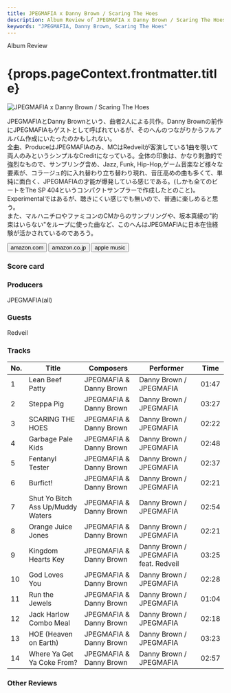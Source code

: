 ```yaml
---
title: JPEGMAFIA x Danny Brown / Scaring The Hoes
description: Album Review of JPEGMAFIA x Danny Brown / Scaring The Hoes
keywords: "JPEGMAFIA, Danny Brown, Scaring The Hoes"
---
```







<p className="largeP">Album Review</p>
<h1 className="h1--no--margin">{props.pageContext.frontmatter.title}</h1>

<Row  className="image-card-group">
	<Column colMd={3} colLg={4} noGutterMdLeft="">
       <ImageCard>

![JPEGMAFIA x Danny Brown / Scaring The Hoes](../../images/cd/jpegmafia_dannybrown1L.jpg)

</ImageCard>
	</Column>
	<Column colMd={4} colLg={8} noGutterMdLeft="">
		<p>
			JPEGMAFIAとDanny Brownという、曲者2人による共作。Danny Brownの前作にJPEGMAFIAもゲストとして呼ばれているが、そのへんのつながりからフルアルバム作成にいたったのかもしれない。
			<br/>全曲、ProduceはJPEGMAFIAのみ、MCはRedveilが客演している1曲を覗いて両人のみというシンプルなCreditになっている。全体の印象は、かなり刺激的で強烈なもので、サンプリング含め、Jazz, Funk, Hip-Hop,ゲーム音楽など様々な要素が、コラージュ的に入れ替わり立ち替わり現れ、音圧高めの曲も多くて、単純に面白く、JPEGMAFIAの才能が爆発している感じである。(しかも全てのビートをThe SP 404というコンパクトサンプラーで作成したとのこと)。
			<br/>Experimentalではあるが、聴きにくい感じでも無いので、普通に楽しめると思う。
			<br/>また、マルハニチロやファミコンのCMからのサンプリングや、坂本真綾の"約束はいらない"をループに使った曲など、このへんはJPEGMAFIAに日本在住経験が活かされているのであろう。
		</p>
		<div>
		  <Button className="button-right-mergin"  href="https://amzn.to/3queNJE" renderIcon={ArrowUpRight} size='sm' kind='primary'>
  	    amazon.com
  	  </Button>
  	  <Button className="button-right-mergin"  href="https://amzn.to/445cU3Q" renderIcon={ArrowUpRight} size='sm' kind='secondary'>
  	    amazon.co.jp
  	  </Button>
			<Button className="button-right-mergin"  href="https://apple.co/45olSKr" renderIcon={ArrowUpRight} size='sm' kind='tertiary'>
  	    apple music
			</Button>
			<AdvJS2/>
		</div>
	</Column>
</Row>
<Row >
	<Column colMd={4} colLg={4} noGutterMdLeft="">
		<div>
		  <h3>Score card</h3>
			<SliderJS1 value="1" />
		  <SliderJS2 value="2" />
			<SliderJS3 value="2" />
		  <SliderJS4 value="9" />
		</div>
	</Column>
	<Column colMd={8} colLg={8} noGutterMdLeft="">
		<div>
			<h3>Producers</h3>
			<p>
				JPEGMAFIA(all)
			</p>
			<h3>Guests</h3>
			<p>
				Redveil
			</p>
		</div>
	</Column>
</Row>

<h3>Tracks</h3>

| No. | Title                             | Composers               | Performer                             | Time  |
| --- | --------------------------------- | ----------------------- | ------------------------------------- | ----- |
| 1   | Lean Beef Patty                   | JPEGMAFIA & Danny Brown | Danny Brown / JPEGMAFIA               | 01:47 |
| 2   | Steppa Pig                        | JPEGMAFIA & Danny Brown | Danny Brown / JPEGMAFIA               | 03:27 |
| 3   | SCARING THE HOES                  | JPEGMAFIA & Danny Brown | Danny Brown / JPEGMAFIA               | 02:22 |
| 4   | Garbage Pale Kids                 | JPEGMAFIA & Danny Brown | Danny Brown / JPEGMAFIA               | 02:48 |
| 5   | Fentanyl Tester                   | JPEGMAFIA & Danny Brown | Danny Brown / JPEGMAFIA               | 02:37 |
| 6   | Burfict!                          | JPEGMAFIA & Danny Brown | Danny Brown / JPEGMAFIA               | 02:21 |
| 7   | Shut Yo Bitch Ass Up/Muddy Waters | JPEGMAFIA & Danny Brown | Danny Brown / JPEGMAFIA               | 02:54 |
| 8   | Orange Juice Jones                | JPEGMAFIA & Danny Brown | Danny Brown / JPEGMAFIA               | 02:21 |
| 9   | Kingdom Hearts Key                | JPEGMAFIA & Danny Brown | Danny Brown / JPEGMAFIA feat. Redveil | 03:25 |
| 10  | God Loves You                     | JPEGMAFIA & Danny Brown | Danny Brown / JPEGMAFIA               | 02:28 |
| 11  | Run the Jewels                    | JPEGMAFIA & Danny Brown | Danny Brown / JPEGMAFIA               | 01:04 |
| 12  | Jack Harlow Combo Meal            | JPEGMAFIA & Danny Brown | Danny Brown / JPEGMAFIA               | 02:18 |
| 13  | HOE (Heaven on Earth)             | JPEGMAFIA & Danny Brown | Danny Brown / JPEGMAFIA               | 03:23 |
| 14  | Where Ya Get Ya Coke From?        | JPEGMAFIA & Danny Brown | Danny Brown / JPEGMAFIA               | 02:57 |

<h3>Other Reviews</h3>

<Row>
  <Column colMd={3} colLg={3} noGutterMdLeft>
    <Review2_1 />
  </Column>
</Row>

<Row>
  <Column colMd={3} colLg={3} noGutterMdLeft>
    <Review3_1 />
  </Column>
	<Column colMd={3} colLg={3} noGutterMdLeft>
  	<Review3_2 />
  </Column>
</Row>

<AdvJS3 />

